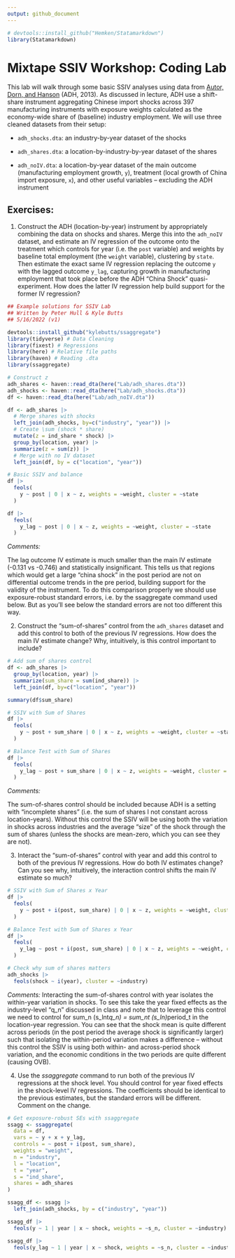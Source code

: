 ```yaml
---
output: github_document
---
```


```r
# devtools::install_github("Hemken/Statamarkdown")
library(Statamarkdown)
```


# Mixtape SSIV Workshop: Coding Lab

This lab will walk through some basic SSIV analyses using data from [Autor, Dorn, and Hanson](https://github.com/Mixtape-Sessions/Shift-Share/blob/main/Readings/Autor_Dorn_Hanson_2013) (ADH, 2013). As discussed in lecture, ADH use a shift-share instrument aggregating Chinese import shocks across 397 manufacturing instruments with exposure weights calculated as the economy-wide share of (baseline) industry employment. We will use three cleaned datasets from their setup:

- `adh_shocks.dta`: an industry-by-year dataset of the shocks

- `adh_shares.dta`: a location-by-industry-by-year dataset of the shares

- `adh_noIV.dta`: a location-by-year dataset of the main outcome (manufacturing employment growth, `y`), treatment (local growth of China import exposure, `x`), and other useful variables -- excluding the ADH instrument


## Exercises:

1. Construct the ADH (location-by-year) instrument by appropriately combining the data on shocks and shares. Merge this into the `adh_noIV` dataset, and estimate an IV regression of the outcome onto the treatment which controls for year (i.e. the `post` variable) and weights by baseline total employment (the `weight` variable), clustering by `state`. Then estimate the exact same IV regression replacing the outcome `y` with the lagged outcome `y_lag`, capturing growth in manufacturing employment that took place before the ADH "China Shock" quasi-experiment. How does the latter IV regression help build support for the former IV regression?

```r
## Example solutions for SSIV Lab
## Written by Peter Hull & Kyle Butts
## 5/16/2022 (v1)

devtools::install_github("kylebutts/ssaggregate")
library(tidyverse) # Data Cleaning
library(fixest) # Regressions
library(here) # Relative file paths
library(haven) # Reading .dta
library(ssaggregate)

# Construct z
adh_shares <- haven::read_dta(here("Lab/adh_shares.dta"))
adh_shocks <- haven::read_dta(here("Lab/adh_shocks.dta"))
df <- haven::read_dta(here("Lab/adh_noIV.dta"))

df <- adh_shares |> 
  # Merge shares with shocks
  left_join(adh_shocks, by=c("industry", "year")) |> 
  # Create \sum (shock * share)
  mutate(z = ind_share * shock) |> 
  group_by(location, year) |> 
  summarize(z = sum(z)) |> 
  # Merge with no IV dataset
  left_join(df, by = c("location", "year"))

```

```r

# Basic SSIV and balance 
df |> 
  feols(
    y ~ post | 0 | x ~ z, weights = ~weight, cluster = ~state
  )
```

```r
df |> 
  feols(
    y_lag ~ post | 0 | x ~ z, weights = ~weight, cluster = ~state
  )
```

*Comments:*

The lag outcome IV estimate is much smaller than the main IV estimate (-0.131 vs -0.746) and statistically insignificant. This tells us that regions which would get a large “china shock” in the post period are not on differential outcome trends in the pre period, building support for the validity of the instrument. To do this comparison properly we should use exposure-robust standard errors, i.e. by the ssaggregate command used below. But as you’ll see below the standard errors are not too different this way.



2.  Construct the "sum-of-shares" control from the `adh_shares` dataset and add this control to both of the previous IV regressions. How does the main IV estimate change? Why, intuitively, is this control important to include?

```r
# Add sum of shares control
df <- adh_shares |> 
  group_by(location, year) |> 
  summarize(sum_share = sum(ind_share)) |> 
  left_join(df, by=c("location", "year"))

summary(df$sum_share)
```

```r
# SSIV with Sum of Shares 
df |> 
  feols(
    y ~ post + sum_share | 0 | x ~ z, weights = ~weight, cluster = ~state
  )
```

```r
# Balance Test with Sum of Shares 
df |> 
  feols(
    y_lag ~ post + sum_share | 0 | x ~ z, weights = ~weight, cluster = ~state
  )
```

*Comments:*

The sum-of-shares control should be included because ADH is a setting with "incomplete shares" (i.e. the sum of shares I not constant across location-years). Without this control the SSIV will be using both the variation in shocks across industries and the average “size” of the shock through the sum of shares (unless the shocks are mean-zero, which you can see they are not).


3.  Interact the "sum-of-shares" control with year and add this control to both of the previous IV regressions. How do both IV estimates change? Can you see why, intuitively, the interaction control shifts the main IV estimate so much?

```r
# SSIV with Sum of Shares x Year
df |> 
  feols(
    y ~ post + i(post, sum_share) | 0 | x ~ z, weights = ~weight, cluster = ~state
  )
```

```r
# Balance Test with Sum of Shares x Year
df |> 
  feols(
    y_lag ~ post + i(post, sum_share) | 0 | x ~ z, weights = ~weight, cluster = ~state
  )
```


```r
# Check why sum of shares matters
adh_shocks |> 
  feols(shock ~ i(year), cluster = ~industry)
```

*Comments:*
Interacting the sum-of-shares control with year isolates the within-year variation in shocks. To see this take the year fixed effects as the industry-level "q_n" discussed in class and note that to leverage this control we need to control for sum_n (s_lnt*q_n) = sum_nt (s_ln)*period_t in the location-year regression. You can see that the shock mean is quite different across periods (in the post period the average shock is significantly larger) such that isolating the within-period variation makes a difference – without this control the SSIV is using both within- and across-period shock variation, and the economic conditions in the two periods are quite different (causing OVB).


4.  Use the *ssaggregate* command to run both of the previous IV regressions at the shock level. You should control for year fixed effects in the shock-level IV regressions. The coefficients should be identical to the previous estimates, but the standard errors will be different. Comment on the change.

```r
# Get exposure-robust SEs with ssaggregate 
ssagg <- ssaggregate(
  data = df,
  vars = ~ y + x + y_lag,
  controls = ~ post + i(post, sum_share),
  weights = "weight",
  n = "industry",
  l = "location",
  t = "year",
  s = "ind_share",
  shares = adh_shares
)

ssagg_df <- ssagg |> 
  left_join(adh_shocks, by = c("industry", "year"))
```

```r
ssagg_df |> 
  feols(y ~ 1 | year | x ~ shock, weights = ~s_n, cluster = ~industry)
```

```r
ssagg_df |> 
  feols(y_lag ~ 1 | year | x ~ shock, weights = ~s_n, cluster = ~industry)
```


